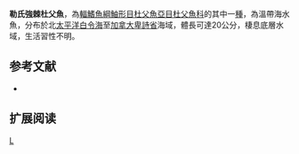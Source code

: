 {{Speciesbox 
| genus = Enophrys
| species = lucasi
| status = NE
| status_system = IUCN3.1  
| authority = [[Jordan|Jordan]] & [[Gilbert|Gilbert]], 1898
| synonyms = *''Ceratocottus lucasi,Jordan & Gilbert, 1898''
}}
'''勒氏強棘杜父魚'''，為[[輻鰭魚綱|輻鰭魚綱]][[鮋形目|鮋形目]][[杜父魚亞目|杜父魚亞目]][[杜父魚科|杜父魚科]]的其中一[[種|種]]，為溫帶海水魚，分布於北[[太平洋|太平洋]][[白令海|白令海]]至[[加拿大|加拿大]][[卑詩省|卑詩省]]海域，體長可達20公分，棲息底層水域，生活習性不明。

==参考文献==
*{{FishBase_species|genus=Enophrys|species=lucasi|year=2011|month=12}}

== 扩展阅读 ==
{{refbegin}}
{{wikispecies-inline|Enophrys lucasi|勒氏強棘杜父魚}}
{{refend}}
{{Taxonbar|from=Q2731461}}

[[Category:強棘杜父魚屬|L]]


{{鮋形目小作品}}